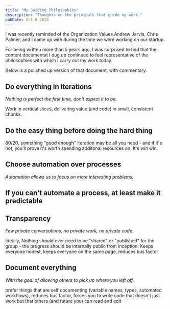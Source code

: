 ```yaml
---
title: "My Guiding Philosophies"
description: "Thoughts on the prinipals that guide my work."
pubDate: Oct 6 2024
---
```


I was recently reminded of the Organization Values Andrew Jarvis, Chris Palmer, and I came up with during the time we were working on our startup.

For being written more than 5 years ago, I was surprised to find that the content documentat I dug up continued to feel representative of the philosophies with which I carry out my work today.

Below is a polished up version of that document, with commentary.

## Do everything in iterations

_Nothing is perfect the first time, don't expect it to be._

Work in vertical slices, delivering value (and code) in small, consistent chunks.

## Do the easy thing before doing the hard thing

80/20, something "good enough" iteration may be all you need - and if it's not, you'll prove it's worth spending additonal resources on. It's win win.

## Choose automation over processes

_Automation allows us to focus on more interesting problems._

## If you can't automate a process, at least make it predictable

## Transparency

_Few private conversations, no private work, no private code._

Ideally, Nothing should ever need to be "shared" or "published" for the group - the progress should be internally public from inception. Keeps everyone honest, keeps everyone on the same page, reduces bus factor

## Document everything

_With the goal of allowing others to pick up where you left off._


prefer things that are self documenting (variable names, types, automated workflows), reduces bus factor, forces you to write code that doesn't just work but that others (and future you) can read and edit
